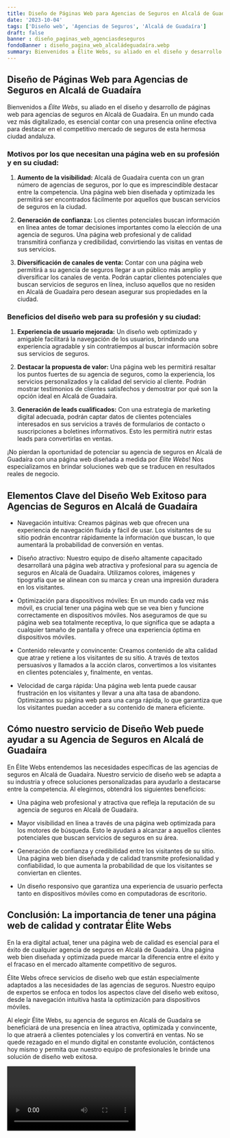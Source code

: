 ```yaml
---
title: Diseño de Páginas Web para Agencias de Seguros en Alcalá de Guadaíra
date: '2023-10-04'
tags: ['Diseño web', 'Agencias de Seguros', 'Alcalá de Guadaíra']
draft: false
banner : diseño_paginas_web_agenciasdeseguros
fondoBanner : diseño_pagina_web_alcaládeguadaíra.webp
summary: Bienvenidos a Élite Webs, su aliado en el diseño y desarrollo de páginas web para agencias de seguros en Alcalá de Guadaíra. En un mundo cada vez más digitalizado, es esencial contar con una presencia online efectiva para destacar en el competitivo mercado de seguros de esta hermosa ciudad andaluza.
---
```


## Diseño de Páginas Web para Agencias de Seguros en Alcalá de Guadaíra

Bienvenidos a *Élite Webs*, su aliado en el diseño y desarrollo de páginas web para agencias de seguros en Alcalá de Guadaíra. En un mundo cada vez más digitalizado, es esencial contar con una presencia online efectiva para destacar en el competitivo mercado de seguros de esta hermosa ciudad andaluza.

### Motivos por los que necesitan una página web en su profesión y en su ciudad:

1. **Aumento de la visibilidad:** Alcalá de Guadaíra cuenta con un gran número de agencias de seguros, por lo que es imprescindible destacar entre la competencia. Una página web bien diseñada y optimizada les permitirá ser encontrados fácilmente por aquellos que buscan servicios de seguros en la ciudad.

2. **Generación de confianza:** Los clientes potenciales buscan información en línea antes de tomar decisiones importantes como la elección de una agencia de seguros. Una página web profesional y de calidad transmitirá confianza y credibilidad, convirtiendo las visitas en ventas de sus servicios.

3. **Diversificación de canales de venta:** Contar con una página web permitirá a su agencia de seguros llegar a un público más amplio y diversificar los canales de venta. Podrán captar clientes potenciales que buscan servicios de seguros en línea, incluso aquellos que no residen en Alcalá de Guadaíra pero desean asegurar sus propiedades en la ciudad.

### Beneficios del diseño web para su profesión y su ciudad:

1. **Experiencia de usuario mejorada:** Un diseño web optimizado y amigable facilitará la navegación de los usuarios, brindando una experiencia agradable y sin contratiempos al buscar información sobre sus servicios de seguros.

2. **Destacar la propuesta de valor:** Una página web les permitirá resaltar los puntos fuertes de su agencia de seguros, como la experiencia, los servicios personalizados y la calidad del servicio al cliente. Podrán mostrar testimonios de clientes satisfechos y demostrar por qué son la opción ideal en Alcalá de Guadaíra.

3. **Generación de leads cualificados:** Con una estrategia de marketing digital adecuada, podrán captar datos de clientes potenciales interesados en sus servicios a través de formularios de contacto o suscripciones a boletines informativos. Esto les permitirá nutrir estas leads para convertirlas en ventas.

¡No pierdan la oportunidad de potenciar su agencia de seguros en Alcalá de Guadaíra con una página web diseñada a medida por *Élite Webs*! Nos especializamos en brindar soluciones web que se traducen en resultados reales de negocio.

<GifSeo />

<Cta />

## Elementos Clave del Diseño Web Exitoso para Agencias de Seguros en Alcalá de Guadaíra

- Navegación intuitiva: Creamos páginas web que ofrecen una experiencia de navegación fluida y fácil de usar. Los visitantes de su sitio podrán encontrar rápidamente la información que buscan, lo que aumentará la probabilidad de conversión en ventas.

- Diseño atractivo: Nuestro equipo de diseño altamente capacitado desarrollará una página web atractiva y profesional para su agencia de seguros en Alcalá de Guadaíra. Utilizamos colores, imágenes y tipografía que se alinean con su marca y crean una impresión duradera en los visitantes.

- Optimización para dispositivos móviles: En un mundo cada vez más móvil, es crucial tener una página web que se vea bien y funcione correctamente en dispositivos móviles. Nos aseguramos de que su página web sea totalmente receptiva, lo que significa que se adapta a cualquier tamaño de pantalla y ofrece una experiencia óptima en dispositivos móviles.

- Contenido relevante y convincente: Creamos contenido de alta calidad que atrae y retiene a los visitantes de su sitio. A través de textos persuasivos y llamados a la acción claros, convertimos a los visitantes en clientes potenciales y, finalmente, en ventas.

- Velocidad de carga rápida: Una página web lenta puede causar frustración en los visitantes y llevar a una alta tasa de abandono. Optimizamos su página web para una carga rápida, lo que garantiza que los visitantes puedan acceder a su contenido de manera eficiente.

## Cómo nuestro servicio de Diseño Web puede ayudar a su Agencia de Seguros en Alcalá de Guadaíra

En Élite Webs entendemos las necesidades específicas de las agencias de seguros en Alcalá de Guadaíra. Nuestro servicio de diseño web se adapta a su industria y ofrece soluciones personalizadas para ayudarlo a destacarse entre la competencia. Al elegirnos, obtendrá los siguientes beneficios:

- Una página web profesional y atractiva que refleja la reputación de su agencia de seguros en Alcalá de Guadaíra.

- Mayor visibilidad en línea a través de una página web optimizada para los motores de búsqueda. Esto le ayudará a alcanzar a aquellos clientes potenciales que buscan servicios de seguros en su área.

- Generación de confianza y credibilidad entre los visitantes de su sitio. Una página web bien diseñada y de calidad transmite profesionalidad y confiabilidad, lo que aumenta la probabilidad de que los visitantes se conviertan en clientes.

- Un diseño responsivo que garantiza una experiencia de usuario perfecta tanto en dispositivos móviles como en computadoras de escritorio.

## Conclusión: La importancia de tener una página web de calidad y contratar Élite Webs

En la era digital actual, tener una página web de calidad es esencial para el éxito de cualquier agencia de seguros en Alcalá de Guadaíra. Una página web bien diseñada y optimizada puede marcar la diferencia entre el éxito y el fracaso en el mercado altamente competitivo de seguros.

Élite Webs ofrece servicios de diseño web que están especialmente adaptados a las necesidades de las agencias de seguros. Nuestro equipo de expertos se enfoca en todos los aspectos clave del diseño web exitoso, desde la navegación intuitiva hasta la optimización para dispositivos móviles.

Al elegir Élite Webs, su agencia de seguros en Alcalá de Guadaíra se beneficiará de una presencia en línea atractiva, optimizada y convincente, lo que atraerá a clientes potenciales y los convertirá en ventas. No se quede rezagado en el mundo digital en constante evolución, contáctenos hoy mismo y permita que nuestro equipo de profesionales le brinde una solución de diseño web exitosa.

<Video />

<CtaBot job='Agencias de Seguros' city='Alcalá de Guadaíra'/>

<Gmaps query='Alcalá de Guadaíra+españa+maps' />